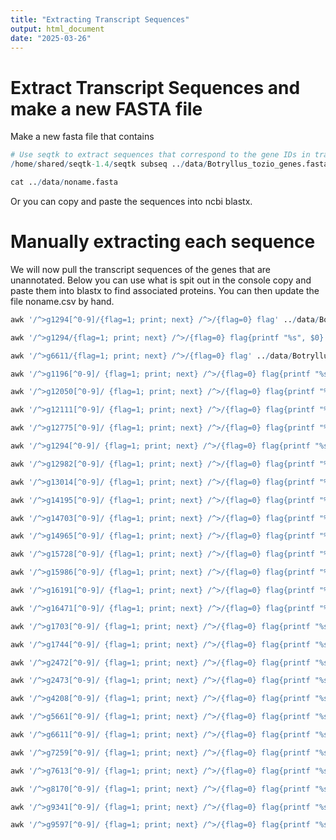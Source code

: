 ```yaml
---
title: "Extracting Transcript Sequences"
output: html_document
date: "2025-03-26"
---
```

# Extract Transcript Sequences and make a new FASTA file

Make a new fasta file that contains 
```r

# Use seqtk to extract sequences that correspond to the gene IDs in transcript_ids.txt
/home/shared/seqtk-1.4/seqtk subseq ../data/Botryllus_tozio_genes.fasta ../data/transcript_ids.txt > ../data/noname.fasta

cat ../data/noname.fasta
```

Or you can copy and paste the sequences into ncbi blastx.

# Manually extracting each sequence
We will now pull the transcript sequences of the genes that are unannotated. Below you can use what is spit out in the console copy and paste them into blastx to find associated proteins. You can then update the file noname.csv by hand.
```r

awk '/^>g1294[^0-9]/{flag=1; print; next} /^>/{flag=0} flag' ../data/Botryllus_tozio_genes.fasta

```


```r

awk '/^>g1294/{flag=1; print; next} /^>/{flag=0} flag{printf "%s", $0} END {print ""}' ../data/Botryllus_tozio_genes.fasta

```

```r

awk '/^>g6611/{flag=1; print; next} /^>/{flag=0} flag' ../data/Botryllus_tozio_genes.fasta

```

```r

awk '/^>g1196[^0-9]/ {flag=1; print; next} /^>/{flag=0} flag{printf "%s", $0} END {print ""}' ../data/Botryllus_tozio_genes.fasta

```

```r
awk '/^>g12050[^0-9]/ {flag=1; print; next} /^>/{flag=0} flag{printf "%s", $0} END {print ""}' ../data/Botryllus_tozio_genes.fasta
```

```r
awk '/^>g12111[^0-9]/ {flag=1; print; next} /^>/{flag=0} flag{printf "%s", $0} END {print ""}' ../data/Botryllus_tozio_genes.fasta

```

```r
awk '/^>g12775[^0-9]/ {flag=1; print; next} /^>/{flag=0} flag{printf "%s", $0} END {print ""}' ../data/Botryllus_tozio_genes.fasta
```

```r
awk '/^>g1294[^0-9]/ {flag=1; print; next} /^>/{flag=0} flag{printf "%s", $0} END {print ""}' ../data/Botryllus_tozio_genes.fasta
```

```r
awk '/^>g12982[^0-9]/ {flag=1; print; next} /^>/{flag=0} flag{printf "%s", $0} END {print ""}' ../data/Botryllus_tozio_genes.fasta
```

```r
awk '/^>g13014[^0-9]/ {flag=1; print; next} /^>/{flag=0} flag{printf "%s", $0} END {print ""}' ../data/Botryllus_tozio_genes.fasta
```

```r
awk '/^>g14195[^0-9]/ {flag=1; print; next} /^>/{flag=0} flag{printf "%s", $0} END {print ""}' ../data/Botryllus_tozio_genes.fasta
```

```r
awk '/^>g14703[^0-9]/ {flag=1; print; next} /^>/{flag=0} flag{printf "%s", $0} END {print ""}' ../data/Botryllus_tozio_genes.fasta
```

```r
awk '/^>g14965[^0-9]/ {flag=1; print; next} /^>/{flag=0} flag{printf "%s", $0} END {print ""}' ../data/Botryllus_tozio_genes.fasta
```

```r
awk '/^>g15728[^0-9]/ {flag=1; print; next} /^>/{flag=0} flag{printf "%s", $0} END {print ""}' ../data/Botryllus_tozio_genes.fasta
```
```r
awk '/^>g15986[^0-9]/ {flag=1; print; next} /^>/{flag=0} flag{printf "%s", $0} END {print ""}' ../data/Botryllus_tozio_genes.fasta
```
```r
awk '/^>g16191[^0-9]/ {flag=1; print; next} /^>/{flag=0} flag{printf "%s", $0} END {print ""}' ../data/Botryllus_tozio_genes.fasta
```

```r
awk '/^>g16471[^0-9]/ {flag=1; print; next} /^>/{flag=0} flag{printf "%s", $0} END {print ""}' ../data/Botryllus_tozio_genes.fasta
```
```r
awk '/^>g1703[^0-9]/ {flag=1; print; next} /^>/{flag=0} flag{printf "%s", $0} END {print ""}' ../data/Botryllus_tozio_genes.fasta
```

```r
awk '/^>g1744[^0-9]/ {flag=1; print; next} /^>/{flag=0} flag{printf "%s", $0} END {print ""}' ../data/Botryllus_tozio_genes.fasta
```

```r
awk '/^>g2472[^0-9]/ {flag=1; print; next} /^>/{flag=0} flag{printf "%s", $0} END {print ""}' ../data/Botryllus_tozio_genes.fasta
```

```r
awk '/^>g2473[^0-9]/ {flag=1; print; next} /^>/{flag=0} flag{printf "%s", $0} END {print ""}' ../data/Botryllus_tozio_genes.fasta
```

```r
awk '/^>g4208[^0-9]/ {flag=1; print; next} /^>/{flag=0} flag{printf "%s", $0} END {print ""}' ../data/Botryllus_tozio_genes.fasta
```
```r
awk '/^>g5661[^0-9]/ {flag=1; print; next} /^>/{flag=0} flag{printf "%s", $0} END {print ""}' ../data/Botryllus_tozio_genes.fasta
```

```r
awk '/^>g6611[^0-9]/ {flag=1; print; next} /^>/{flag=0} flag{printf "%s", $0} END {print ""}' ../data/Botryllus_tozio_genes.fasta
```
```r
awk '/^>g7259[^0-9]/ {flag=1; print; next} /^>/{flag=0} flag{printf "%s", $0} END {print ""}' ../data/Botryllus_tozio_genes.fasta
```

```r
awk '/^>g7613[^0-9]/ {flag=1; print; next} /^>/{flag=0} flag{printf "%s", $0} END {print ""}' ../data/Botryllus_tozio_genes.fasta
```

```r
awk '/^>g8170[^0-9]/ {flag=1; print; next} /^>/{flag=0} flag{printf "%s", $0} END {print ""}' ../data/Botryllus_tozio_genes.fasta
```

```r
awk '/^>g9341[^0-9]/ {flag=1; print; next} /^>/{flag=0} flag{printf "%s", $0} END {print ""}' ../data/Botryllus_tozio_genes.fasta
```

```r
awk '/^>g9597[^0-9]/ {flag=1; print; next} /^>/{flag=0} flag{printf "%s", $0} END {print ""}' ../data/Botryllus_tozio_genes.fasta
```